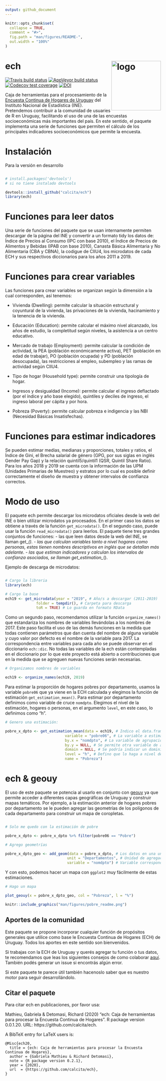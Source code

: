 ```yaml
---
output: github_document
---
```


<!-- README.md is generated from README.Rmd. Please edit that file -->

```r
knitr::opts_chunk$set(
  collapse = TRUE,
  comment = "#>",
  fig.path = "man/figures/README-",
  out.width = "100%"
)
```


# ech <img align="right" src="man/figures/ech_logo.png" alt="logo" width="160"> 

<!-- badges: start -->
<!-- [![CRAN/METACRAN Version](https://www.r-pkg.org/badges/version/ech)](https://CRAN.R-project.org/package=ech) -->
<!-- [![CRAN/METACRAN Total downloads](http://cranlogs.r-pkg.org/badges/grand-total/ech?color=blue)](https://CRAN.R-project.org/package=ech)  -->
<!-- [![CRAN/METACRAN downloads per month](http://cranlogs.r-pkg.org/badges/ech?color=orange)](https://CRAN.R-project.org/package=ech) -->
[![Travis build status](https://travis-ci.org/calcita/ech.svg?branch=master)](https://travis-ci.org/calcita/ech)
[![AppVeyor build status](https://ci.appveyor.com/api/projects/status/github/calcita/ech?branch=master&svg=true)](https://ci.appveyor.com/project/calcita/ech)
[![Codecov test coverage](https://codecov.io/gh/calcita/ech/branch/master/graph/badge.svg)](https://codecov.io/gh/calcita/ech?branch=master)
[![DOI](https://zenodo.org/badge/224897952.svg)](https://zenodo.org/badge/latestdoi/224897952)
<!-- badges: end -->

Caja de herramientas para el procesamiento de la [Encuesta Continua de Hogares de Uruguay](http://www.ine.gub.uy/encuesta-continua-de-hogares1) del Instituto Nacional de Estadística (INE). Pretendemos contribuir a la comunidad de usuaries de R en Uruguay, facilitando el uso de una de las encuestas socioeconómicas más importantes del país. En este sentido, el paquete implementa una serie de funciones que permiten el cálculo de los principales indicadores socioeconómicos que permite la encuesta.


Instalación
===========

<!-- Para la versión estable -->
Para la versión en desarrollo

``` r

# install.packages('devtools') 
# si no tiene instalado devtools

devtools::install_github("calcita/ech")
library(ech)
```

Funciones para leer datos
===========

Una serie de funciones del paquete que se usan internamente permiten descargar de la página del INE y convertir a un formato tidy los datos de: Índice de Precios al Consumo (IPC con base 2010), el Índice de Precios de Alimentos y Bebidas (IPAB con base 2010), Canasta Básica Alimentaria y No Alimentaria (CBA y CBNA), la codigue de CIIU4, los microdatos de cada ECH y sus respectivos diccionarios para los años 2011 a 2019.


Funciones para crear variables
===========

Las funciones para crear variables se organizan según la dimensión a la cual corresponden, así tenemos:

- Vivienda (Dwelling): permite calcular la situación estructural y coyuntural de la vivienda, las privaciones de la vivienda, hacinamiento y la tenencia de la vivienda.

- Educación (Education): permite calcular el máximo nivel alcanzado, los años de estudio, la completitud según niveles, la asistencia a un centro educativo.

- Mercado de trabajo (Employment): permite calcular la condición de actividad, la PEA (población económicamente activa), PET (población en edad de trabajar), PO (población ocupada) y PD (población desocupada), las restricciones al empleo, subempleo y las ramas de actividad según CIIU4.

- Tipo de hogar (Household type): permite construir una tipología de hogar.

- Ingresos y desigualdad (Income): permite calcular el ingreso deflactado (por el índice y año base elegido), quintiles y deciles de ingreso, el ingreso laboral per cápita y por hora.  

- Pobreza (Poverty): permite calcular pobreza e indigencia y las NBI (Necesidad Básicas Insatisfechas).

Funciones para estimar indicadores
===========

Se pueden estimar medias, medianas y proporciones, totales y ratios, el Índice de Gini, el Brecha salarial de género (GPG, por sus siglas en inglés Gender Pay Gap) y la relación quintil5/quintil1 (QSR, Quintil Share Ratio). Para los años 2018 y 2019 se cuenta con la información de las UPM (Unidades Primarias de Muestreo) y estratos por lo cual es posible definir correctamente el diseño de muestra y obtener intervalos de confianza correctos. 

Modo de uso
===========

El paquete ech permite descargar los microdatos oficiales desde la web del INE o bien utilizar microdatos ya procesados. En el primer caso los datos se obtiene a través de la función `get_microdata()`. En el segundo caso, puede usar la función `read_microdata()` para leerlos. El paquete tiene tres grandes conjuntos de funciones:
- las que leen datos desde la web del INE, se llaman get_*().
- las que calculan variables tanto a nivel hogares como personas, estas tienen nombres descriptivos en inglés que se detallan más adelante.
- las que estiman indicadores y calculan los intervalos de confianza asociados, se llaman get_estimation_*(). 


Ejemplo de descarga de microdatos:

``` r

# Cargo la libreria
library(ech)

# Cargo la base
ech19 <- get_microdata(year = "2019", # Año/s a descargar (2011-2019)
              folder = tempdir(), # Carpeta para descarga   
              toR = TRUE) # Lo guarda en formato RData 
```

Como un segundo paso, recomendamos utilizar la función `organize_names()` que estandariza los nombres de variables llevándolas a los nombres de 2017. Este paso facilita el uso de las demás funciones en la medida que todas contienen parámetros que dan cuenta del nombre de alguna variable y cuyo valor por defecto es el nombre de la variable para 2017. La correspondencia entre variables para cada año se puede observar en el diccionario `ech::dic`. No todas las variables de la ech están contempladas en el diccionario por lo que este proyecto está abierto a contribuciones que en la medida que se agreguen nuevas funciones serán necesarias.


``` r
# Organizamos nombres de variables

ech19 <- organize_names(ech19, 2019)

```

Para estimar la proporción de hogares pobres por departamento, usamos la variable `pobre06` que ya viene en la ECH calculada y elegimos la función de estimación `get_estimation_mean()`. Para estimar por departamento definimos como variable de cruce `nomdpto`. Elegimos el nivel de la estimación, hogares o personas, en el argumento `level`, en este caso, lo definimos como "h".

``` r
# Genero una estimación:

pobre_x_dpto <- get_estimation_mean(data = ech19, # Indico el data.frame
                           variable = "pobre06", # La variable a estimar
                           by.x = "nomdpto", # La variable de agrupación
                           by.y = NULL, # Se permite otra variable de agrupación
                           domain = NULL, # Se podría indicar un dominio
                           level = "h", # Defino que lo haga a nivel de hogar
                           name = "Pobreza") 
```

ech & geouy
===========

El uso de este paquete se potencia al usarlo en conjunto con [geouy](https://github.com/RichDeto/geouy) ya que permite acceder a diferentes capas geográficas de Uruguay y construir mapas temáticos. Por ejemplo, a la estimación anterior de hogares pobres por departamento se le pueden agregar las geometrías de los polígonos de cada departamento para construir un mapa de coropletas.

``` r

# Solo me quedo con la estimación de pobre 

pobre_x_dpto <- pobre_x_dpto %>% filter(pobre06 == "Pobre")

# Agrego geometrías

pobre_x_dpto_geo <- add_geom(data = pobre_x_dpto, # Los datos en una unidad geográfica
                            unit = "Departamentos", # Unidad de agregación de los datos
                            variable = "nomdpto") # Variable correspondiente a los códigos a la unidad

```

Y con esto, podemos hacer un mapa con `ggplot2` muy fácilmente de estas estimaciones.

``` r 
# Hago un mapa

plot_geouy(x = pobre_x_dpto_geo, col = "Pobreza", l = "%")
```

```r
knitr::include_graphics("man/figures/pobre_readme.png")
```


Aportes de la comunidad
-----------------------

Este paquete se propone incorporar cualquier función de propósitos generales que utilice como base le Encuesta Continua de Hogares (ECH) de Uruguay. Todos los aportes en este sentido son bienvenidos.

Si trabajas con la ECH de Uruguay y querés agregar tu función o tus datos, te recomendamos que leas los siguientes consejos de como colaborar [aquí](https://github.com/calcita/ech/issues/2). También podés generar un issue si encontrás algún error. 

Si este paquete te parece útil también hacenoslo saber que es nuestro motor para seguir desarrollándolo. 

Citar el paquete
-----------------------

Para citar ech en publicaciones, por favor usa:

Mathieu, Gabriela & Detomasi, Richard (2020) "ech: Caja de herramientas para procesar la Encuesta Continua de Hogares". R package version 0.0.1.20. URL: https://github.com/calcita/ech. 
  
A BibTeX entry for LaTeX users is:

    @Misc{ech20,
      title = {ech: Caja de herramientas para procesar la Encuesta Continua de Hogares},
      author = {Gabriela Mathieu & Richard Detomasi},
      note = {R package version 0.2.1},
      year = {2020},
      url  = {https://github.com/calcita/ech},
    }
